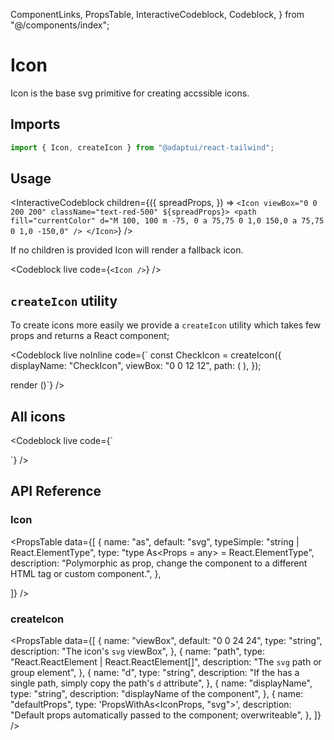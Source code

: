   ComponentLinks,
  PropsTable,
  InteractiveCodeblock,
  Codeblock,
} from "@/components/index";

# Icon

Icon is the base svg primitive for creating accssible icons.

<ComponentLinks github="icon" story="primitives-icon" theme="icon" />

## Imports

```js
import { Icon, createIcon } from "@adaptui/react-tailwind";
```

## Usage

<InteractiveCodeblock
  children={({
    spreadProps,
  }) => `<Icon viewBox="0 0 200 200" className="text-red-500" ${spreadProps}>
  <path
    fill="currentColor"
    d="M 100, 100 m -75, 0 a 75,75 0 1,0 150,0 a 75,75 0 1,0 -150,0"
  />
</Icon>`}
/>

If no children is provided Icon will render a fallback icon.

<Codeblock
  live
  code={`
<Icon />
`}
/>

## `createIcon` utility

To create icons more easily we provide a `createIcon` utility which takes few
props and returns a React component;

<Codeblock
  live
  noInline
  code={`
  const CheckIcon = createIcon({
    displayName: "CheckIcon",
    viewBox: "0 0 12 12",
    path: (
      <path
        fill="none"
        stroke="currentColor"
        strokeLinecap="round"
        strokeLinejoin="round"
        strokeWidth="1.3"
        d="M2.25 6.214l2.41 2.679L9.75 3"
      />
    ),
  });

render (<CheckIcon />)`} />

## All icons

<Codeblock
  live
  code={`
<div className="inline-grid grid-cols-6 gap-4 text-3xl place-items-center">
  <SlotIcon />
  <CaretDownIcon />
  <CaretLeftIcon />
  <CaretRightIcon />
  <CheckIcon />
  <CircledCheckIcon />
  <ClockIcon />
  <CloseIcon />
  <DashIcon />
  <UserIcon />
  <ActiveStatusIcon />
  <SleepStatusIcon />
  <AwayStatusIcon />
  <TypingSmallStatusIcon className="inline-block w-12" />
  <TypingLargeStatusIcon className="inline-block w-12" />
  <ArrowIcon className="inline-block w-12 h-12" />
  <EqualsIcon />
  <ErrorIcon />
  <SelectIcon />
  <TimelessIcon />
</div>
`}
/>

## API Reference

### Icon

<PropsTable
  data={[
    {
      name: "as",
      default: "svg",
      typeSimple: "string | React.ElementType",
      type: "type As<Props = any> = React.ElementType<Props>",
      description:
        "Polymorphic as prop, change the component to a different HTML tag or custom component.",
    },

]} />

### createIcon

<PropsTable
  data={[
    {
      name: "viewBox",
      default: "0 0 24 24",
      type: "string",
      description: "The icon's `svg` viewBox",
    },
    {
      name: "path",
      type: "React.ReactElement | React.ReactElement[]",
      description: "The `svg` path or group element",
    },
    {
      name: "d",
      type: "string",
      description:
        "If the has a single path, simply copy the path's `d` attribute",
    },
    {
      name: "displayName",
      type: "string",
      description: "displayName of the component",
    },
    {
      name: "defaultProps",
      type: 'PropsWithAs<IconProps, "svg">',
      description:
        "Default props automatically passed to the component; overwriteable",
    },
  ]}
/>
```

